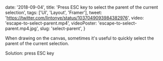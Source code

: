 
  date: '2018-09-04',
  title: 'Press ESC key to select the parent of the current selection',
  tags: ['UI', 'Layout', 'Framer'],
  tweet: 'https://twitter.com/lintonye/status/1037049093984382976',
  video: 'escape-to-select-parent.mp4',
  videoPoster: 'escape-to-select-parent.mp4.jpg',
  slug: 'select-parent',
}


When drawing on the canvas, sometimes it's useful to quickly select the parent of the current selection.

Solution: press ESC key
